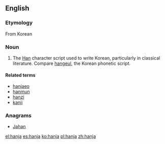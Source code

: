 ==English==
{{wikipedia}}

===Etymology===
From Korean {{ko-inline|한자|hanja|Chinese characters|漢字}}

===Noun===
{{en-noun|hanja}}

# The [[Han]] character script used to write Korean, particularly in classical literature. Compare [[hangeul]], the Korean phonetic script. <!-- note that current academic writing often contains large quantities of hanja, it is hardly out of use! -->

====Related terms====
* [[hanjaeo]]
* [[hanmun]]
* [[hanzi]]
* [[kanji]]

===Anagrams===
* [[Jahan#English|Jahan]]

[[el:hanja]]
[[es:hanja]]
[[ko:hanja]]
[[pl:hanja]]
[[zh:hanja]]
